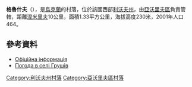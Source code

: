 {{coord|50|5|26|N|23|18|32|E|scale:100000|display=title}}

'''格魯什夫'''（{{lang-uk|Грушів}}），是[[烏克蘭|烏克蘭]]的村落，位於該國西部[[利沃夫州|利沃夫州]]，由[[亞沃里夫區|亞沃里夫區]]負責管轄，距離[[涅米里夫|涅米里夫]]10公里，面積1.33平方公里，海拔高度230米，2001年人口464。

==參考資料==
* [http://w1.c1.rada.gov.ua/pls/z7503/A005?rdat1=20.02.2013&rf7571=21560 Офіційна інформація]
* [http://weather.in.ua/ua/l'vovskaja/6072 Погода в селі Грушів]{{Wayback|url=http://weather.in.ua/ua/l%27vovskaja/6072 |date=20160305082609 }}

{{DEFAULTSORT:Грушів}}
[[Category:利沃夫州村落|Category:利沃夫州村落]]
[[Category:亞沃里夫區村落|Category:亞沃里夫區村落]]


{{Lviv-geo-stub}}